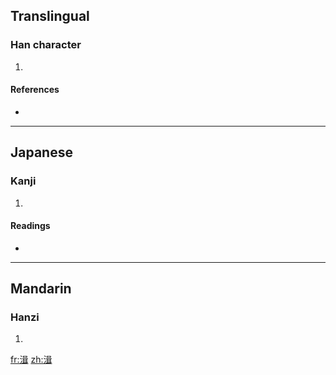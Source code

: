 ==Translingual==

===Han character===
{{Han char|rn=85|rad=水|as=09|sn=12|four=3614<sub>1</sub>|canj=水口尸十 (ERSJ)}}

# {{defn|Han|sort=水09}}

====References====
* {{Han ref|kx=0636.310|dkj=17831|dj=1044.010|hdz=31675.010|uh=6E52|ud=28242|bh=DA53|bd=55891}}

----

==Japanese==

===Kanji===
{{ja-kanji|grade=|rs=水09}}

# {{defn|Japanese|sort=水09}}

====Readings====
* {{ja-readings|on=[[しゅう]] (shū)|kun=[[ふる]] (furu)}}

----

==Mandarin==

===Hanzi===
{{cmn-hanzi|pin=[[jí]] ([[ji2]]), [[pèn]] ([[pen4]])|wg=chi<sup>2</sup>, p'en<sup>4</sup>}}

# {{defn|Mandarin|sort=水09}}

[[fr:湒]]
[[zh:湒]]
